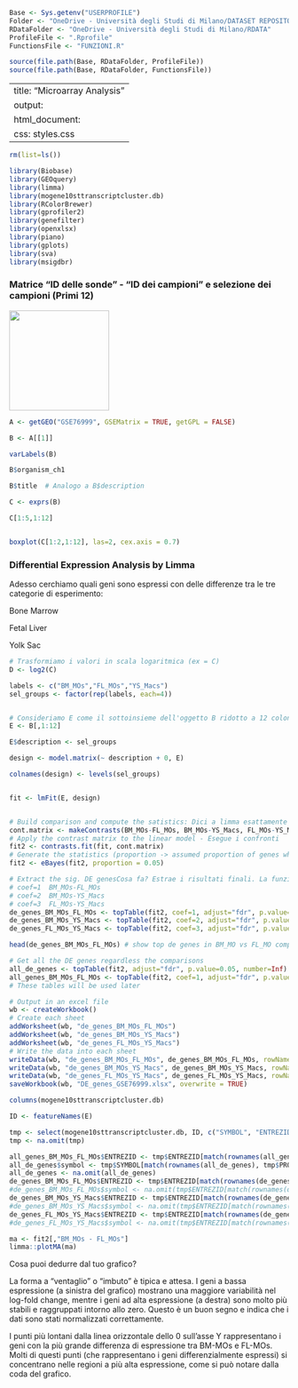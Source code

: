 ```r

Base <- Sys.getenv("USERPROFILE")
Folder <- "OneDrive - Università degli Studi di Milano/DATASET REPOSITORY"
RDataFolder <- "OneDrive - Università degli Studi di Milano/RDATA"
ProfileFile <- ".Rprofile"
FunctionsFile <- "FUNZIONI.R"

source(file.path(Base, RDataFolder, ProfileFile))
source(file.path(Base, RDataFolder, FunctionsFile))

```

---
title: "Microarray Analysis"
output:
  html_document:
    css: styles.css
---


```r


rm(list=ls())

library(Biobase)
library(GEOquery)
library(limma)
library(mogene10sttranscriptcluster.db)
library(RColorBrewer)
library(gprofiler2)
library(genefilter)
library(openxlsx)
library(piano)
library(gplots)
library(sva)
library(msigdbr)

```

### Matrice "ID delle sonde" - "ID dei campioni" e selezione dei campioni (Primi 12)

![](img1.png){width=180px height=auto}

```r


A <- getGEO("GSE76999", GSEMatrix = TRUE, getGPL = FALSE)

B <- A[[1]]

varLabels(B)

B$organism_ch1

B$title  # Analogo a B$description

C <- exprs(B)

C[1:5,1:12]


boxplot(C[1:2,1:12], las=2, cex.axis = 0.7)

```





### Differential Expression Analysis by Limma

Adesso cerchiamo quali geni sono espressi con delle differenze tra le tre categorie di esperimento:

Bone Marrow

Fetal Liver

Yolk Sac



```r

# Trasformiamo i valori in scala logaritmica (ex = C)
D <- log2(C)

labels <- c("BM_MOs","FL_MOs","YS_Macs")
sel_groups <- factor(rep(labels, each=4))


# Consideriamo E come il sottoinsieme dell'oggetto B ridotto a 12 colonne
E <- B[,1:12]

E$description <- sel_groups

design <- model.matrix(~ description + 0, E)

colnames(design) <- levels(sel_groups)


fit <- lmFit(E, design)


# Build comparison and compute the satistics: Dici a limma esattamente quali gruppi vuoi confrontare tra loro (es. BM_MOs contro FL_MOs).
cont.matrix <- makeContrasts(BM_MOs-FL_MOs, BM_MOs-YS_Macs, FL_MOs-YS_Macs, levels=design)
# Apply the contrast matrix to the linear model - Esegue i confronti
fit2 <- contrasts.fit(fit, cont.matrix)
# Generate the statistics (proportion -> assumed proportion of genes which are differentially expressed): Migliora le statistiche. eBayes è un passo fondamentale di limma che usa una tecnica statistica per "prestare" informazioni tra i geni, migliorando l'affidabilità delle stime di variabilità. Questo è cruciale per ottenere valori P più precisi, specialmente quando si hanno pochi campioni.
fit2 <- eBayes(fit2, proportion = 0.05)

# Extract the sig. DE genesCosa fa? Estrae i risultati finali. La funzione topTable() prende il modello fit2 e lo usa per creare una tabella con i  geni che mostrano una differenza di espressione statisticamente significativa. Usa il parametro coef per specificare quale confronto vuoi vedere (ad esempio, coef=1 per BM_MOs-FL_MOs).
# coef=1  BM_MOs-FL_MOs
# coef=2  BM_MOs-YS_Macs
# coef=3  FL_MOs-YS_Macs
de_genes_BM_MOs_FL_MOs <- topTable(fit2, coef=1, adjust="fdr", p.value=0.05, number=Inf)
de_genes_BM_MOs_YS_Macs <- topTable(fit2, coef=2, adjust="fdr", p.value=0.05, number=Inf)
de_genes_FL_MOs_YS_Macs <- topTable(fit2, coef=3, adjust="fdr", p.value=0.05, number=Inf)

head(de_genes_BM_MOs_FL_MOs) # show top de genes in BM_MO vs FL_MO comparirson. 

# Get all the DE genes regardless the comparisons
all_de_genes <- topTable(fit2, adjust="fdr", p.value=0.05, number=Inf)
all_genes_BM_MOs_FL_MOs <- topTable(fit2, coef=1, adjust="fdr", p.value=1, number=Inf)
# These tables will be used later

# Output in an excel file
wb <- createWorkbook()
# Create each sheet
addWorksheet(wb, "de_genes_BM_MOs_FL_MOs")
addWorksheet(wb, "de_genes_BM_MOs_YS_Macs")
addWorksheet(wb, "de_genes_FL_MOs_YS_Macs")
# Write the data into each sheet
writeData(wb, "de_genes_BM_MOs_FL_MOs", de_genes_BM_MOs_FL_MOs, rowNames = FALSE)
writeData(wb, "de_genes_BM_MOs_YS_Macs", de_genes_BM_MOs_YS_Macs, rowNames = FALSE)
writeData(wb, "de_genes_FL_MOs_YS_Macs", de_genes_FL_MOs_YS_Macs, rowNames = FALSE)
saveWorkbook(wb, "DE_genes_GSE76999.xlsx", overwrite = TRUE)


```



```r
columns(mogene10sttranscriptcluster.db)

ID <- featureNames(E)

tmp <- select(mogene10sttranscriptcluster.db, ID, c("SYMBOL", "ENTREZID"))
tmp <- na.omit(tmp)

all_genes_BM_MOs_FL_MOs$ENTREZID <- tmp$ENTREZID[match(rownames(all_genes_BM_MOs_FL_MOs), tmp$PROBEID)]
all_de_genes$symbol <- tmp$SYMBOL[match(rownames(all_de_genes), tmp$PROBEID)]
all_de_genes <- na.omit(all_de_genes)
de_genes_BM_MOs_FL_MOs$ENTREZID <- tmp$ENTREZID[match(rownames(de_genes_BM_MOs_FL_MOs), tmp$PROBEID)]
#de_genes_BM_MOs_FL_MOs$symbol <- na.omit(tmp$ENTREZID[match(rownames(de_genes_BM_MOs_FL_MOs), tmp$PROBEID)])
de_genes_BM_MOs_YS_Macs$ENTREZID <- tmp$ENTREZID[match(rownames(de_genes_BM_MOs_YS_Macs), tmp$PROBEID)]
#de_genes_BM_MOs_YS_Macs$symbol <- na.omit(tmp$ENTREZID[match(rownames(de_genes_BM_MOs_YS_Macs), tmp$PROBEID)])
de_genes_FL_MOs_YS_Macs$ENTREZID <- tmp$ENTREZID[match(rownames(de_genes_FL_MOs_YS_Macs), tmp$PROBEID)]
#de_genes_FL_MOs_YS_Macs$symbol <- na.omit(tmp$ENTREZID[match(rownames(de_genes_FL_MOs_YS_Macs), tmp$PROBEID)])

ma <- fit2[,"BM_MOs - FL_MOs"]
limma::plotMA(ma)

```


Cosa puoi dedurre dal tuo grafico?

La forma a "ventaglio" o "imbuto" è tipica e attesa. I geni a bassa espressione (a sinistra del grafico) mostrano una maggiore variabilità nel log-fold change, mentre i geni ad alta espressione (a destra) sono molto più stabili e raggruppati intorno allo zero. Questo è un buon segno e indica che i dati sono stati normalizzati correttamente.

I punti più lontani dalla linea orizzontale dello 0 sull'asse Y rappresentano i geni con la più grande differenza di espressione tra BM-MOs e FL-MOs. Molti di questi punti (che rappresentano i geni differenzialmente espressi) si concentrano nelle regioni a più alta espressione, come si può notare dalla coda del grafico.






































